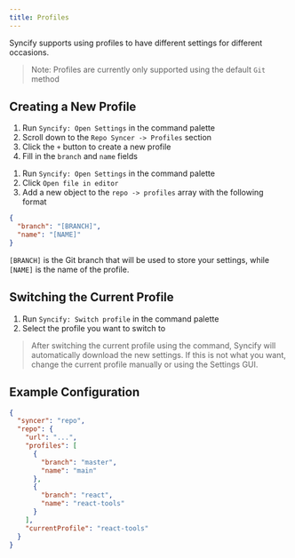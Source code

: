 ```yaml
---
title: Profiles
---
```



Syncify supports using profiles to have different settings for different occasions.

> Note: Profiles are currently only supported using the default `Git` method

## Creating a New Profile

<Tabs>

<TabItem value="Using the GUI" default>

1. Run `Syncify: Open Settings` in the command palette
2. Scroll down to the `Repo Syncer -> Profiles` section
3. Click the `+` button to create a new profile
4. Fill in the `branch` and `name` fields

</TabItem>

<TabItem value="Manually">

1. Run `Syncify: Open Settings` in the command palette
2. Click `Open file in editor`
3. Add a new object to the `repo -> profiles` array with the following format

```json
{
  "branch": "[BRANCH]",
  "name": "[NAME]"
}
```

`[BRANCH]` is the Git branch that will be used to store your settings, while `[NAME]` is the name of the profile.

</TabItem>

</Tabs>

## Switching the Current Profile

1. Run `Syncify: Switch profile` in the command palette
2. Select the profile you want to switch to

> After switching the current profile using the command, Syncify will automatically download the new settings. If this is not what you want, change the current profile manually or using the Settings GUI.

## Example Configuration

```json
{
  "syncer": "repo",
  "repo": {
    "url": "...",
    "profiles": [
      {
        "branch": "master",
        "name": "main"
      },
      {
        "branch": "react",
        "name": "react-tools"
      }
    ],
    "currentProfile": "react-tools"
  }
}
```
